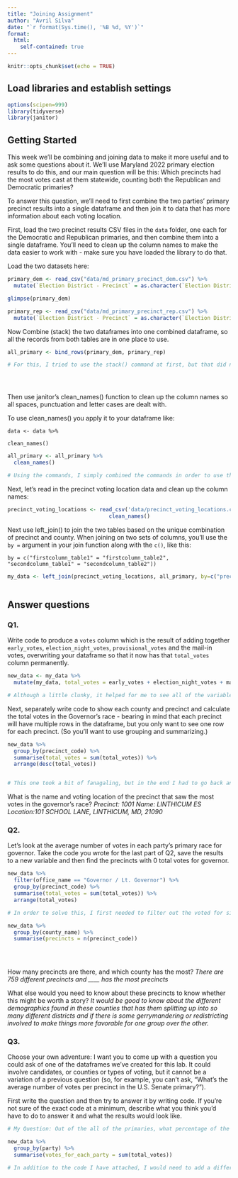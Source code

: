 ```yaml
---
title: "Joining Assignment"
author: "Avril Silva"
date: "`r format(Sys.time(), '%B %d, %Y')`"
format:
  html:
    self-contained: true
---
```


```r
knitr::opts_chunk$set(echo = TRUE)
```

## Load libraries and establish settings

```r
options(scipen=999)
library(tidyverse)
library(janitor)
```

## Getting Started

This week we'll be combining and joining data to make it more useful and to ask some questions about it. We'll use Maryland 2022 primary election results to do this, and our main question will be this: Which precincts had the most votes cast at them statewide, counting both the Republican and Democratic primaries?

To answer this question, we'll need to first combine the two parties' primary precinct results into a single dataframe and then join it to data that has more information about each voting location.

First, load the two precinct results CSV files in the `data` folder, one each for the Democratic and Republican primaries, and then combine them into a single dataframe. You'll need to clean up the column names to make the data easier to work with - make sure you have loaded the library to do that.

Load the two datasets here:

```r
primary_dem <- read_csv("data/md_primary_precinct_dem.csv") %>% 
  mutate(`Election District - Precinct` = as.character(`Election District - Precinct`))

glimpse(primary_dem)

primary_rep <- read_csv("data/md_primary_precinct_rep.csv") %>% 
  mutate(`Election District - Precinct` = as.character(`Election District - Precinct`))
```

Now Combine (stack) the two dataframes into one combined dataframe, so all the records from both tables are in one place to use.

```r
all_primary <- bind_rows(primary_dem, primary_rep)

# For this, I tried to use the stack() command at first, but that did not quote work in this scenario. Instead,I used the bind_rows() command to combine the two. I also went and renamed this binding to see the data in its own data set.





```

Then use janitor's clean_names() function to clean up the column names so all spaces, punctuation and letter cases are dealt with.

To use clean_names() you apply it to your dataframe like:

`data <- data %>%`

`clean_names()`

```r

all_primary <- all_primary %>% 
  clean_names()

# Using the commands, I simply combined the commands in order to use the clean_names() command and clean up the columns. 

```

Next, let's read in the precinct voting location data and clean up the column names:

```r
precinct_voting_locations <- read_csv('data/precinct_voting_locations.csv') %>%
                                clean_names()

```

Next use left_join() to join the two tables based on the unique combination of precinct and county. When joining on two sets of columns, you'll use the `by =` argument in your join function along with the `c()`, like this:

`by = c("firstcolumn_table1" = "firstcolumn_table2", "secondcolumn_table1" = "secondcolumn_table2"))`

```r


my_data <- left_join(precinct_voting_locations, all_primary, by=c("precinct_code" = "election_district_precinct", "county_code" = "county"))



```

## Answer questions

### Q1.

Write code to produce a `votes` column which is the result of adding together `early_votes`, `election_night_votes`, `provisional_votes` and the mail-in votes, overwriting your dataframe so that it now has that `total_votes` column permanently.

```r

new_data <- my_data %>% 
  mutate(my_data, total_votes = early_votes + election_night_votes + mail_in_ballot_1_votes + mail_in_ballot_2_votes + provisional_votes)

# Although a little clunky, it helped for me to see all of the variables added together in order to make the new column using the mutate() function.  

```

Next, separately write code to show each county and precinct and calculate the total votes in the Governor's race - bearing in mind that each precinct will have multiple rows in the dataframe, but you only want to see one row for each precinct. (So you'll want to use grouping and summarizing.)

```r

new_data %>% 
  group_by(precinct_code) %>%
  summarise(total_votes = sum(total_votes)) %>% 
  arrange(desc(total_votes))


# This one took a bit of fanagaling, but in the end I had to go back and make a new data set that included the total_votes column and then made sure to group it by the precinct since there are multiple precincts in a county and we only want to see one. 


```

What is the name and voting location of the precinct that saw the most votes in the governor's race? *Precinct: 1001 Name: LINTHICUM ES Location:101 SCHOOL LANE, LINTHICUM, MD, 21090*

### Q2.

Let's look at the average number of votes in each party's primary race for governor. Take the code you wrote for the last part of Q2, save the results to a new variable and then find the precincts with 0 total votes for governor.

```r

new_data %>% 
  filter(office_name == "Governor / Lt. Governor") %>% 
  group_by(precinct_code) %>%
  summarise(total_votes = sum(total_votes)) %>% 
  arrange(total_votes)

# In order to solve this, I first needed to filter out the voted for simply the governor race and then apply the same voting code that I had done prior. In doing so, I found that the 19005 and 20017 precincts had no votes for governor. 

new_data %>%
  group_by(county_name) %>%
  summarise(precincts = n(precinct_code))

  
  

```

How many precincts are there, and which county has the most? *There are 759 different precincts and ____ has the most precincts*

What else would you need to know about these precincts to know whether this might be worth a story? *It would be good to know about the different demographics found in these counties that has them splitting up into so many different districts and if there is some gerrymandering or redistricting involved to make things more favorable for one group over the other.*

### Q3.

Choose your own adventure: I want you to come up with a question you could ask of one of the dataframes we've created for this lab. It could involve candidates, or counties or types of voting, but it cannot be a variation of a previous question (so, for example, you can't ask, "What's the average number of votes per precinct in the U.S. Senate primary?").

First write the question and then try to answer it by writing code. If you're not sure of the exact code at a minimum, describe what you think you'd have to do to answer it and what the results would look like.

```r

# My Question: Out of the all of the primaries, what percentage of the votes was for the democratic primaries? 

new_data %>%
  group_by(party) %>% 
  summarise(votes_for_each_party = sum(total_votes))

# In addition to the code I have attached, I would need to add a different column to automatically figure out the percentage of the votes from each primary rather than having to add it myself. Nevertheless, you can still find using this table that the democratic primary votes made up 74 % of the total votes of all of the primaries. 


```
